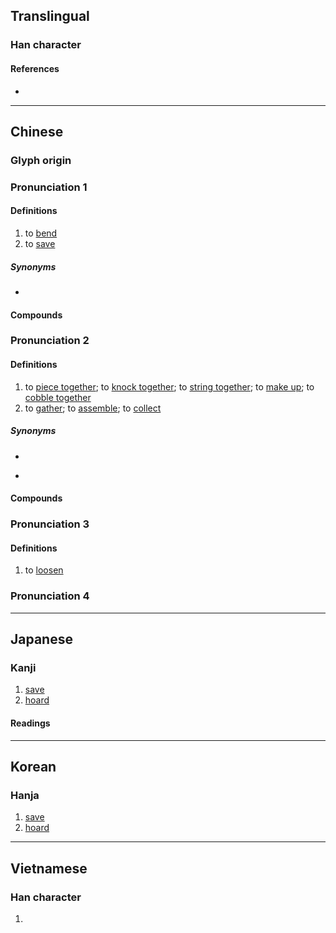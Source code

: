 {{also|攅|攒}}
{{character info}}
==Translingual==
{{Han simplified forms|攢|攅|攒|ex=y}}

===Han character===
{{Han char|rn=64|rad=手|as=19|sn=22|four=54086|canj=QHUC|ids=⿰扌贊}}

====References====
* {{Han ref|kx=0464.160|dkj=13030|dj=0813.130|hdz=31990.060|uh=6522|ud=25890|bh=F6E3|bd=63203}}

----

==Chinese==
{{zh-forms|s=攒|alt=攅,欑-“to gather”}}

===Glyph origin===
{{Han etym}}

===Pronunciation 1===
{{zh-pron
|m=zǎn
|ma=Zh-zan.ogg
|c=zaan2
|h=pfs=
|md=
|mn=
|mn-t=zang3
|w=
|cat=v
}}

====Definitions====
{{zh-hanzi}}

# to [[bend]]
# to [[save]]

=====Synonyms=====
* {{s|to save}}
{{zh-syn-saurus|累積}}

====Compounds====
{{zh-der|攢勁|積攢}}

===Pronunciation 2===
{{zh-pron
|m=cuán
|c=cyun4,zyun6,zaan6
|h=pfs=
|md=
|mn=
|mn-t=zuêng3
|w=
|mc=2
|oc=2
|cat=v
}}

====Definitions====
{{zh-hanzi}}

# to [[piece together]]; to [[knock together]]; to [[string together]]; to [[make up]]; to [[cobble together]]
# to [[gather]]; to [[assemble]]; to [[collect]]

=====Synonyms=====
* {{s|to pierce together}}
{{zh-syn-saurus|拼湊}}
* {{s|to gather}}
{{zh-syn-saurus|聚集}}

====Compounds====
{{zh-der|四馬攢蹄|怒目攢眉|亂箭攢心|攢盒|攢錢|攢射|攢眉蹙鼻|萬頭攢動|攢宮|攢茶|攢蹄|攢湯|攢湊|攢底|萬箭攢心|攢聚|眾毛攢裘|攢露|攢餡兒|攢拌兒|攢眉|攢蹙|攢盤|攢毆|攢眉苦臉|攢矢|打攢盤|泯耳攢蹄|攢典|攢三聚五|攢簇|花攢錦簇|齊攢|花簇錦攢}}

===Pronunciation 3===
{{zh-pron
|m=zàn
|h=pfs=
|md=
|mn=
|w=
|mc=1
|oc=1
|cat=v
}}

====Definitions====
{{zh-hanzi}}

# to [[loosen]]

===Pronunciation 4===
{{zh-see|鑽}}

{{zh-cat|Advanced}}

----

==Japanese==

===Kanji===
{{ja-kanji|grade=|rs=手19|shin=攅}}

# [[save]]
# [[hoard]]

====Readings====
{{ja-readings
|goon=さん, ざん
|kanon=さん
|kun=あつ-める, あつ-まる
}}

----

==Korean==

===Hanja===
{{ko-hanja|찬}}

# [[save]]
# [[hoard]]

----

==Vietnamese==

===Han character===
{{vi-readings|reading=quần, toản, toàn|rs=手19}}

# {{rfdef|vi|sort=手19}}